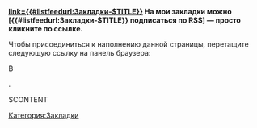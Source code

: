 '''[[Файл:Rss16.png|link={{#listfeedurl:Закладки-$TITLE}}]] На мои закладки можно [{{#listfeedurl:Закладки-$TITLE}} подписаться по RSS] — просто кликните по ссылке.''' <html><script language="JavaScript" type="text/javascript" src="http://</html>{{SERVERNAME}}{{SCRIPTPATH}}<html>/extensions/WikiBookmarks/WikiBookmarks.js"></script>Чтобы присоединиться к наполнению данной страницы, перетащите следующую ссылку на панель браузера: <a id="wb_join"></html>В {{PAGENAME}}<html></a>.<script language="JavaScript">document.getElementById("wb_join").href=wb_bookmarklet(wgPageName);</script></html>
<listfeed name="Закладки-$TITLE" date="^\s*(?:\[[^\:]*\]\s*)?%d\s+%b,\s*%H:%M:%S:\s*" headingdate="%Y" />

$CONTENT

<endlistfeed />
[[Категория:Закладки]]
